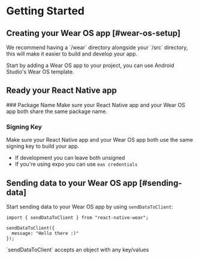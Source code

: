 
# Getting Started
## Creating your Wear OS app [#wear-os-setup]
<Callout type="info">
We recommend having a `/wear` directory alongside your `/src` directory, this will make it easier to build and develop your app.
</Callout>

Start by adding a Wear OS app to your project, you can use Android Studio's Wear OS template.

## Ready your React Native app
<Steps>
### Package Name
Make sure your React Native app and your Wear OS app both share the same package name.
 
### Signing Key
Make sure your React Native app and your Wear OS app both use the same signing key to build your app.

- If development you can leave both unsigned
- If you're using expo you can use `eas credentials`
</Steps>

## Sending data to your Wear OS app [#sending-data]
Start sending data to your Wear OS app by using `sendDataToClient`:

```tsx
import { sendDataToClient } from "react-native-wear";

sendDataToClient({
  message: "Hello there :)"
});
```

<Callout type="info">
`sendDataToClient` accepts an object with any key/values
</Callout>